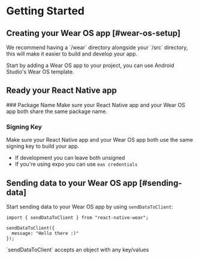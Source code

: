 
# Getting Started
## Creating your Wear OS app [#wear-os-setup]
<Callout type="info">
We recommend having a `/wear` directory alongside your `/src` directory, this will make it easier to build and develop your app.
</Callout>

Start by adding a Wear OS app to your project, you can use Android Studio's Wear OS template.

## Ready your React Native app
<Steps>
### Package Name
Make sure your React Native app and your Wear OS app both share the same package name.
 
### Signing Key
Make sure your React Native app and your Wear OS app both use the same signing key to build your app.

- If development you can leave both unsigned
- If you're using expo you can use `eas credentials`
</Steps>

## Sending data to your Wear OS app [#sending-data]
Start sending data to your Wear OS app by using `sendDataToClient`:

```tsx
import { sendDataToClient } from "react-native-wear";

sendDataToClient({
  message: "Hello there :)"
});
```

<Callout type="info">
`sendDataToClient` accepts an object with any key/values
</Callout>